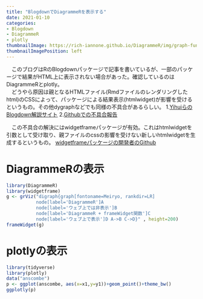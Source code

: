 ```yaml
---
title: "BlogdownでDiagrammeRを表示する"
date: 2021-01-10
categories:
- Blogdown
- DiagrammeR
- plotly
thumbnailImage: https://rich-iannone.github.io/DiagrammeR/img/graph-functions/LETTERS_example.png
thumbnailImagePosition: left
---
```

　このブログはRのBlogdownパッケージで記事を書いているが、一部のパッケージで結果がHTML上に表示されない場合があった。確認しているのはDiagrammeRとplotly。  
　どうやら原因は親となるHTMLファイル(Rmdファイルのレンダリングしたhtml)のCSSによって、パッケージによる結果表示(htmlwidget)が影響を受けるというもの。その他dygraphなどでも同様の不具合があるらしい。   1.[YihuiらのBlogdown解説サイト](https://bookdown.org/yihui/blogdown/html-widgets.html)    2.[Githubでの不具合報告](https://github.com/jbkunst/highcharter/issues/283)  

　この不具合の解決にはwidgetframeパッケージが有効。これはhtmlwidgetを引数として受け取り、親ファイルのcssの影響を受けない新しいhtmlwidgetを生成するというもの。        [widgetframeパッケージの開発者のGithub](https://github.com/bhaskarvk/widgetframe)

# DiagrammeRの表示　


```r
library(DiagrammeR)
library(widgetframe)
g <- grViz("digraph{graph[fontoname=Meiryo, rankdir=LR] 
           node[label='DiagrammeR']A 
           node[label='ウェブ上では非表示']B 
           node[label='DiagrammeR + frameWidget関数']C 
           node[label='ウェブ上で表示']D A->B C->D}" , height=200)
frameWidget(g)
```

# plotlyの表示
```r
library(tidyverse)
library(plotly)
data("anscombe")
p <- ggplot(anscombe, aes(x=x1,y=y1))+geom_point()+theme_bw()
ggplotly(p)

```
